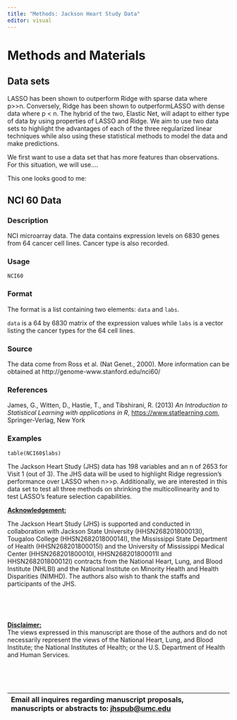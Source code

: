 ```yaml
---
title: "Methods: Jackson Heart Study Data"
editor: visual
---
```


# Methods and Materials

## Data sets

LASSO has been shown to outperform Ridge with sparse data where p\>\>n. Conversely, Ridge has been shown to outperformLASSO with dense data where p \< n. The hybrid of the two, Elastic Net, will adapt to either type of data by using properties of LASSO and Ridge. We aim to use two data sets to highlight the advantages of each of the three regularized linear techniques while also using these statistical methods to model the data and make predictions.

We first want to use a data set that has more features than observations. For this situation, we will use....

This one looks good to me:

## NCI 60 Data

### Description

NCI microarray data. The data contains expression levels on 6830 genes from 64 cancer cell lines. Cancer type is also recorded.

### Usage

    NCI60

### Format

The format is a list containing two elements: `data` and `labs`.

`data` is a 64 by 6830 matrix of the expression values while `labs` is a vector listing the cancer types for the 64 cell lines.

### Source

The data come from Ross et al. (Nat Genet., 2000). More information can be obtained at http://genome-www.stanford.edu/nci60/

### References

James, G., Witten, D., Hastie, T., and Tibshirani, R. (2013) *An Introduction to Statistical Learning with applications in R*, [https://www.statlearning.com](https://www.statlearning.com/), Springer-Verlag, New York

### Examples

    table(NCI60$labs)

The Jackson Heart Study (JHS) data has 198 variables and an n of 2653 for Visit 1 (out of 3). The JHS data will be used to highlight Ridge regression's performance over LASSO when n\>\>p. Additionally, we are interested in this data set to test all three methods on shrinking the multicollinearity and to test LASSO's feature selection capabilities.

[**Acknowledgement:**]{.underline}

The Jackson Heart Study (JHS) is supported and conducted in collaboration with Jackson State University (HHSN268201800013I), Tougaloo College (HHSN268201800014I), the Mississippi State Department of Health (HHSN268201800015I) and the University of Mississippi Medical Center (HHSN268201800010I, HHSN268201800011I and HHSN268201800012I) contracts from the National Heart, Lung, and Blood Institute (NHLBI) and the National Institute on Minority Health and Health Disparities (NIMHD). The authors also wish to thank the staffs and participants of the JHS.

 

 

[**Disclaimer:**]{.underline}\
The views expressed in this manuscript are those of the authors and do not necessarily represent the views of the National Heart, Lung, and Blood Institute; the National Institutes of Health; or the U.S. Department of Health and Human Services.

 

 

| Email all inquires regarding manuscript proposals, manuscripts or abstracts to: [jhspub\@umc.edu](mailto:jhspub@umc.edu) |
|:-------------------------------------------------------------------------------------------------------------------------|
